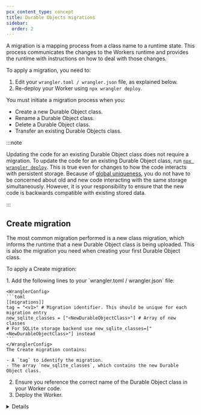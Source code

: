 ```yaml
---
pcx_content_type: concept
title: Durable Objects migrations
sidebar:
  order: 2
---
```



A migration is a mapping process from a class name to a runtime state. This process communicates the changes to the Workers runtime and provides the runtime with instructions on how to deal with those changes.

To apply a migration, you need to:

1. Edit your `wrangler.toml / wrangler.json` file, as explained below.
2. Re-deploy your Worker using `npx wrangler deploy`.

You must initiate a migration process when you:

- Create a new <GlossaryTooltip term="Durable Object class">Durable Object class</GlossaryTooltip>.
- Rename a Durable Object class.
- Delete a Durable Object class.
- Transfer an existing Durable Objects class.

:::note

Updating the code for an existing Durable Object class does not require a migration. To update the code for an existing Durable Object class, run [`npx wrangler deploy`](/workers/wrangler/commands/#deploy). This is true even for changes to how the code interacts with persistent storage. Because of [global uniqueness](/durable-objects/platform/known-issues/#global-uniqueness), you do not have to be concerned about old and new code interacting with the same storage simultaneously. However, it is your responsibility to ensure that the new code is backwards compatible with existing stored data.

:::

## Create migration

The most common migration performed is a new class migration, which informs the runtime that a new Durable Object class is being uploaded. This is also the migration you need when creating your first Durable Object class.

To apply a Create migration:

<Steps>
1. Add the following lines to your `wrangler.toml / wrangler.json` file:

	<WranglerConfig>
	```toml
	[[migrations]]
	tag = "<v1>" # Migration identifier. This should be unique for each migration entry
	new_sqlite_classes = ["<NewDurableObjectClass>"] # Array of new classes
	# For SQLite storage backend use new_sqlite_classes=["<NewDurableObjectClass>"] instead
	```
	</WranglerConfig>
	The Create migration contains:

	- A `tag` to identify the migration.
	- The array `new_sqlite_classes`, which contains the new Durable Object class.

2. Ensure you reference the correct name of the Durable Object class in your Worker code.
3. Deploy the Worker.
</Steps>

<Details header="Create migration example">

To create a new Durable Object binding `DURABLE_OBJECT_A`, your `wrangler.toml / wrangler.json` file should look like the following:

<WranglerConfig>
```toml
# Creating a new Durable Object class
[[durable_objects.bindings]]
name = "DURABLE_OBJECT_A"
class_name = "DurableObjectAClass"

# Add the lines below for a Create migration.
[[migrations]]
tag = "v1"
new_sqlite_classes = ["DurableObjectAClass"]
```
</WranglerConfig>

</Details>

### Create Durable Object class with key-value storage

:::note[Recommended SQLite-backed Durable Objects]
Cloudflare recommends all new Durable Object classes use the [SQLite storage backend](/durable-objects/best-practices/access-durable-objects-storage/#create-sqlite-backed-durable-object-class).

The key-value storage backend remains for backwards compatibility.
:::

Use `new_classes` on the migration in your Worker's Wrangler file to create a Durable Object class with the key-value storage backend:

<WranglerConfig>

```toml
[[migrations]]
tag = "v1" # Should be unique for each entry
new_classes = ["MyDurableObject"] # Array of new classes
```

</WranglerConfig>

<Render file="do-plans-note"/>

## Delete migration

Running a Delete migration will delete all Durable Objects associated with the deleted class, including all of their stored data.

- Do not run a Delete migration on a class without first ensuring that you are not relying on the Durable Objects within that Worker anymore, that is, first remove the binding from the Worker.
- Copy any important data to some other location before deleting.
- You do not have to run a Delete migration on a class that was renamed or transferred.

To apply a Delete migration:

<Steps>
1. Remove the binding for the class you wish to delete from the `wrangler.toml / wrangler.json` file.
2. Remove references for the class you wish to delete from your Worker code.
3. Add the following lines to your `wrangler.toml / wrangler.json` file.

	<WranglerConfig>
	```toml
	[[migrations]]
	tag = "<v2>" # Migration identifier. This should be unique for each migration entry
	deleted_classes = ["<ClassToDelete>"] # Array of deleted class names
	```
	</WranglerConfig>
	The Delete migration contains:

	- A `tag` to identify the migration.
	- The array `deleted_classes`, which contains the deleted Durable Object classes.
4. Deploy the Worker.
</Steps>

<Details header = "Delete migration example">
To delete a Durable Object binding `DEPRECATED_OBJECT`, your `wrangler.toml / wrangler.json` file should look like the following:

<WranglerConfig>
```toml
# Remove the binding for the DeprecatedObjectClass DO
#[[durable_objects.bindings]]
#name = "DEPRECATED_OBJECT"
#class_name = "DeprecatedObjectClass"

[[migrations]]
tag = "v3" # Should be unique for each entry
deleted_classes = ["DeprecatedObjectClass"] # Array of deleted classes
```
</WranglerConfig>
</Details>

## Rename migration

Rename migrations are used to transfer stored Durable Objects between two Durable Object classes in the same Worker code file.

To apply a Rename migration:

<Steps>
1. Update the previous class name to the new class name by editing your `wrangler.toml / wrangler.json` file in the following way:

	<WranglerConfig>
	```toml
	[[durable_objects.bindings]]
	name = "<MY_DURABLE_OBJECT>"
	class_name = "<UpdatedDurableObject>" # Update the class name to the new class name

	[[migrations]]
	tag = "<v3>" # Migration identifier. This should be unique for each migration entry
	renamed_classes = [{from = "<OldDurableObject>", to = "<UpdatedDurableObject>" }] # Array of rename directives
	```
	</WranglerConfig>

	The Rename migration contains:
	- A `tag` to identify the migration.
	- The `renamed_classes` array, which contains objects with `from` and `to` properties.
		- `from` property is the old Durable Object class name.
		- `to` property is the renamed Durable Object class name.
2. Reference the new Durable Object class name in your Worker code.
3. Deploy the Worker.
</Steps>

<Details header = "Rename migration example">

To rename a Durable Object class, from `OldName` to `UpdatedName`, your `wrangler.toml / wrangler.json` file should look like the following:

<WranglerConfig>
```toml
# Before deleting the `DeprecatedClass` remove the binding for the `DeprecatedClass`.
# Update the binding for the `DurableObjectExample` to the new class name `UpdatedName`.
[[durable_objects.bindings]]
name = "MY_DURABLE_OBJECT"
class_name = "UpdatedName"

# Renaming classes
[[migrations]]
tag = "v3"
renamed_classes = [{from = "OldName", to = "UpdatedName" }] # Array of rename directives
```
</WranglerConfig>

</Details>

## Transfer migration

Transfer migrations are used to transfer stored Durable Objects between two Durable Object classes in different Worker code files.

If you want to transfer stored Durable Objects between two Durable Object classes in the same Worker code file, use [Rename migrations](#rename-migration) instead.

:::note
Do not run a [Create migration](#create-migration) for the destination class before running a Transfer migration. The Transfer migration will create the destination class for you.
:::

To apply a Transfer migration:

<Steps>
1. Edit your `wrangler.toml / wrangler.json` file in the following way:

	<WranglerConfig>
	```toml
	[[durable_objects.bindings]]
	name = "<MY_DURABLE_OBJECT>"
	class_name = "<DestinationDurableObjectClass>"

	[[migrations]]
	tag = "<v4>" # Migration identifier. This should be unique for each migration entry
	transferred_classes = [{from = "<SourceDurableObjectClass>", from_script = "<SourceWorkerScript>", to = "<DestinationDurableObjectClass>" }]
	```
	</WranglerConfig>
	The Transfer migration contains:
	- A `tag` to identify the migration.
	- The `transferred_class` array, which contains objects with `from`, `from_script`, and `to` properties.
	  - `from` property is the name of the source Durable Object class.
	  - `from_script` property is the name of the source Worker script.
	  - `to` property is the name of the destination Durable Object class.
2. Ensure you reference the name of the new, destination Durable Object class in your Worker code.
3. Deploy the Worker.
</Steps>

<Details header = "Transfer migration example">

You can transfer stored Durable Objects from `DurableObjectExample` to `TransferredClass` from a Worker script named `OldWorkerScript`. The configuration of the `wrangler.toml / wrangler.json` file for your new Worker code (destination Worker code) would look like this:

<WranglerConfig>
```toml
# destination worker
[[durable_objects.bindings]]
name = "MY_DURABLE_OBJECT"
class_name = "TransferredClass"

# Transferring class
[[migrations]]
tag = "v4"
transferred_classes = [{from = "DurableObjectExample", from_script = "OldWorkerScript", to = "TransferredClass" }]
```
</WranglerConfig>

</Details>
## Migration Wrangler configuration

- Migrations are performed through the `[[migrations]]` configurations key in your `wrangler.toml` file or `migration` key in your `wrangler.json` file.

- Migrations require a migration tag, which is defined by the `tag` property in each migration entry.

- Migration tags are treated like unique names and are used to determine which migrations have already been applied. Once a given Worker code has a migration tag set on it, all future Worker code deployments must include a migration tag.

- The migration list is an ordered array of tables, specified as a top-level key in your `wrangler` configuration file. The migration list is inherited by all environments and cannot be overridden by a specific environment.

- All migrations are applied at deployment. Each migration can only be applied once per [environment](/durable-objects/reference/environments/).

- Each migration in the list can have multiple directives, and multiple migrations can be specified as your project grows in complexity.

:::caution[Important]
- The destination class (the class that stored Durable Objects are being transferred to) for a Rename or Transfer migration must be exported by the deployed Worker.

- You should not create the destination Durable Object class before running a Rename or Transfer migration. The migration will create the destination class for you.

- After a Rename or Transfer migration, requests to the destination Durable Object class will have access to the source Durable Object's stored data.

- After a migration, any existing bindings to the original Durable Object class (for example, from other Workers) will automatically forward to the updated destination class. However, any Workers bound to the updated Durable Object class must update their Durable Object binding configuration in the `wrangler` configuration file for their next deployment.
:::

:::note
Note that `.toml` files do not allow line breaks in inline tables (the `{key = "value"}` syntax), but line breaks in the surrounding inline array are acceptable.
:::

You cannot enable a SQLite storage backend on an existing, deployed Durable Object class, so setting `new_sqlite_classes` on later migrations will fail with an error. Automatic migration of deployed classes from their key-value storage backend to SQLite storage backend will be available in the future.

:::caution[Important]
Durable Object migrations are atomic operations and cannot be gradually deployed. To provide early feedback to developers, new Worker versions with new migrations cannot be uploaded. Refer to [Gradual deployments for Durable Objects](/workers/configuration/versions-and-deployments/gradual-deployments/#gradual-deployments-for-durable-objects) for more information.
:::